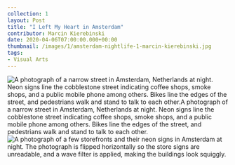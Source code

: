 ---
collection: 1
layout: Post
title: "I Left My Heart in Amsterdam"
contributor: Marcin Kierebinski
date: 2020-04-06T07:00:00.000+00:00
thumbnail: /images/1/amsterdam-nightlife-1-marcin-kierebinski.jpg
tags: 
- Visual Arts
---
<div class="center">
    <img src="/images/1/amsterdam-nightlife-1-marcin-kierebinski.jpg" 
        alt="A photograph of a narrow street in Amsterdam, Netherlands at night. Neon signs line the cobblestone street indicating coffee shops, smoke shops, and a public mobile phone among others. Bikes line the edges of the street, and pedestrians walk and stand to talk to each other.A photograph of a narrow street in Amsterdam, Netherlands at night. Neon signs line the cobblestone street indicating coffee shops, smoke shops, and a public mobile phone among others. Bikes line the edges of the street, and pedestrians walk and stand to talk to each other." />
</div>

<div class="center">
    <img src="/images/1/amsterdam-nightlife-2-marcin-kierebinski.jpg" 
        alt="A photograph of a few storefronts and their neon signs in Amsterdam at night. The photograph is flipped horizontally so the store signs are unreadable, and a wave filter is applied, making the buildings look squiggly." />
</div>